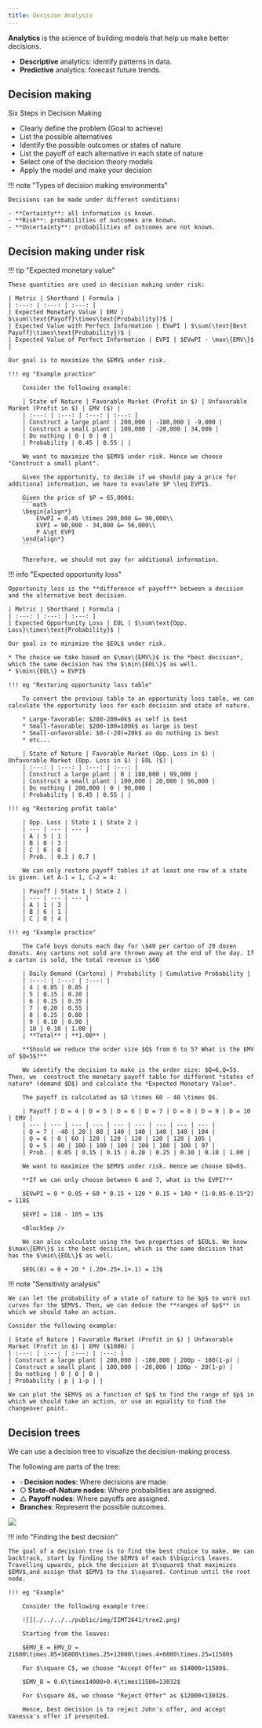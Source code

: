 ```yaml
---
title: Decision Analysis
---
```


**Analytics** is the science of building models that help us make better decisions.

- **Descriptive** analytics: identify patterns in data.
- **Predictive** analytics: forecast future trends.

## Decision making

Six Steps in Decision Making
- Clearly define the problem (Goal to achieve)
- List the possible alternatives
- Identify the possible outcomes or states of nature
- List the payoff of each alternative in each state of nature
- Select one of the decision theory models
- Apply the model and make your decision

!!! note "Types of decision making environments"
    
    Decisions can be made under different conditions:

    - **Certainty**: all information is known.
    - **Risk**: probabilities of outcomes are known.
    - **Uncertainty**: probabilities of outcomes are not known.

## Decision making under risk

!!! tip "Expected monetary value"

    These quantities are used in decision making under risk:

    | Metric | Shorthand | Formula |
    | :---: | :---: | :---: |
    | Expected Monetary Value | EMV | $\sum(\text{Payoff}\times\text{Probability})$ |
    | Expected Value with Perfect Information | EVwPI | $\sum(\text{Best Payoff}\times\text{Probability})$ |
    | Expected Value of Perfect Information | EVPI | $EVwPI - \max\{EMV\}$ |

    Our goal is to maximize the $EMV$ under risk. 

    !!! eg "Example practice"

        Consider the following example:

        | State of Nature | Favorable Market (Profit in $) | Unfavorable Market (Profit in $) | EMV ($) |
        | :---: | :---: | :---: | :---: |
        | Construct a large plant | 200,000 | -180,000 | -9,000 |
        | Construct a small plant | 100,000 | -20,000 | 34,000 |
        | Do nothing | 0 | 0 | 0 |
        | Probability | 0.45 | 0.55 | |

        We want to maximize the $EMV$ under risk. Hence we choose "Construct a small plant".

        Given the opportunity, to decide if we should pay a price for additional information, we have to evaulate $P \leq EVPI$. 

        Given the price of $P = 65,000$:
        ```math
        \begin{align*}
            EVwPI = 0.45 \times 200,000 &= 90,000\\
            EVPI = 90,000 - 34,000 &= 56,000\\
            P &\gt EVPI
        \end{align*}
        ```

        Therefore, we should not pay for additional information.

!!! info "Expected opportunity loss"

    Opportunity loss is the **difference of payoff** between a decision and the alternative best decision.

    | Metric | Shorthand | Formula |
    | :---: | :---: | :---: |
    | Expected Opportunity Loss | EOL | $\sum\text{Opp. Loss}\times\text{Probability}$ | 

    Our goal is to minimize the $EOL$ under risk.
    
    * The choice we take based on $\max\{EMV\}$ is the *best decision*, which the same decision has the $\min\{EOL\}$ as well.
    * $\min\{EOL\} = EVPI$

    !!! eg "Restoring opportunity loss table"

        To convert the previous table to an opportunity loss table, we can calculate the opportunity loss for each decision and state of nature.

        * Large-favorable: $200-200=0k$ as self is best
        * Small-favorable: $200-100=100k$ as large is best
        * Small-unfavorable: $0-(-20)=20k$ as do nothing is best
        * etc...

        | State of Nature | Favorable Market (Opp. Loss in $) | Unfavorable Market (Opp. Loss in $) | EOL ($) |
        | :---: | :---: | :---: | :---: |
        | Construct a large plant | 0 | 180,000 | 99,000 |
        | Construct a small plant | 100,000 | 20,000 | 56,000 |
        | Do nothing | 200,000 | 0 | 90,000 |
        | Probability | 0.45 | 0.55 | |
    
    !!! eg "Restoring profit table"

        | Opp. Loss | State 1 | State 2 |
        | --- | --- | --- |
        | A | 5 | 1 |
        | B | 0 | 3 |
        | C | 6 | 0 |
        | Prob. | 0.3 | 0.7 | 

        We can only restore payoff tables if at least one row of a state is given. Let A-1 = 1, C-2 = 4:

        | Payoff | State 1 | State 2 | 
        | --- | --- | --- |
        | A | 1 | 3 | 
        | B | 6 | 1 |
        | C | 0 | 4 |

    !!! eg "Example practice"

        The Café buys donuts each day for \$40 per carton of 20 dozen donuts. Any cartons not sold are thrown away at the end of the day. If a carton is sold, the total revenue is \$60

        | Daily Demand (Cartons) | Probability | Cumulative Probability |
        | :---: | :---: | :---: |
        | 4 | 0.05 | 0.05 |
        | 5 | 0.15 | 0.20 |
        | 6 | 0.15 | 0.35 |
        | 7 | 0.20 | 0.55 |
        | 8 | 0.25 | 0.80 |
        | 9 | 0.10 | 0.90 |
        | 10 | 0.10 | 1.00 |
        | **Total** | **1.00** |

        **Should we reduce the order size $Q$ from 6 to 5? What is the EMV of $Q=5$?**

        We identify the decision to make is the order size: $Q=6,Q=5$. Then, we  construct the monetary payoff table for different *states of nature* (demand $D$) and calculate the *Expected Monetary Value*.

        The payoff is calculated as $D \times 60 - 40 \times Q$.

        | Payoff | D = 4 | D = 5 | D = 6 | D = 7 | D = 8 | D = 9 | D = 10 | EMV |
        | --- | --- | --- | --- | --- | --- | --- | --- | --- |
        | Q = 7 | -40 | 20 | 80 | 140 | 140 | 140 | 140 | 104 | 
        | Q = 6 | 0 | 60 | 120 | 120 | 120 | 120 | 120 | 105 |
        | Q = 5 | 40 | 100 | 100 | 100 | 100 | 100 | 100 | 97 | 
        | Prob. | 0.05 | 0.15 | 0.15 | 0.20 | 0.25 | 0.10 | 0.10 | 1.00 |

        We want to maximize the $EMV$ under risk. Hence we choose $Q=6$.

        **If we can only choose between 6 and 7, what is the EVPI?**

        $EVwPI = 0 * 0.05 + 60 * 0.15 + 120 * 0.15 + 140 * (1-0.05-0.15*2) = 118$

        $EVPI = 118 - 105 = 13$

        <BlockSep />

        We can also calculate using the two properties of $EOL$. We know $\max\{EMV\}$ is the best decision, which is the same decision that has the $\min\{EOL\}$ as well. 

        $EOL(6) = 0 + 20 * (.20+.25+.1+.1) = 13$


!!! note "Sensitivity analysis"

    We can let the probability of a state of nature to be $p$ to work out curves for the $EMV$. Then, we can deduce the **ranges of $p$** in which we should take an action. 

    Consider the following example:

    | State of Nature | Favorable Market (Profit in $) | Unfavorable Market (Profit in $) | EMV ($1000) |
    | :---: | :---: | :---: | :---: |
    | Construct a large plant | 200,000 | -180,000 | 200p - 180(1-p) |
    | Construct a small plant | 100,000 | -20,000 | 100p - 20(1-p) |
    | Do nothing | 0 | 0 | 0 |
    | Probability | p | 1-p | |

    We can plot the $EMV$ as a function of $p$ to find the range of $p$ in which we should take an action, or use an equality to find the changeover point.

## Decision trees

We can use a decision tree to visualize the decision-making process. 

The following are parts of the tree:
- $\square$ **Decision nodes**: Where decisions are made.
- $\bigcirc$ **State-of-Nature nodes**: Where probabilities are assigned.
- $\triangle$ **Payoff nodes**: Where payoffs are assigned.
- **Branches**: Represent the possible outcomes.

![](./../../../public/img/IIMT2641/tree.png)

!!! info "Finding the best decision"

    The goal of a decision tree is to find the best choice to make. We can backtrack, start by finding the $EMV$ of each $\bigcirc$ leaves. Travelling upwards, pick the decision at $\square$ that maximizes $EMV$,and assign that $EMV$ to the $\square$. Continue until the root node.

    !!! eg "Example"

        Consider the following example tree:

        ![](./../../../public/img/IIMT2641/tree2.png)

        Starting from the leaves:

        $EMV_E = EMV_D = 21600\times.05+16800\times.25+12000\times.4+6000\times.25=11580$

        For $\square C$, we choose "Accept Offer" as $14000>11580$.

        $EMV_B = 0.6\times14000+0.4\times11580=13032$

        For $\square A$, we choose "Reject Offer" as $12000<13032$.

        Hence, best decision is to reject John's offer, and accept Vanessa's offer if presented.